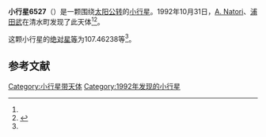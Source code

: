 {{Infobox planet
| bgcolour = #FFFFC0
| name = 6527 Takashiito
| symbol = 
| image = 
| caption = 
| discovery = yes
| discovery_ref = 
| discoverer = [[A._Natori|A. Natori]]、[[浦田武|浦田武]]
| discovery_site = [[清水町|清水町]] 
| discovered = 1992年10月31日
| designations = yes
| mp_name = 
| named_after = 
| alt_names = 1992 UF6/ 1958 UH / 1968 QP / 1980 BC3 / 1985 TF / 1990 CA / 1990 CZ
| mp_category = [[主带小行星|主带小行星]]
| orbit_ref = <ref name="a">[http://ssd.jpl.nasa.gov/sbdb.cgi?sstr=6527 6527 Takashiito] {{Wayback|url=http://ssd.jpl.nasa.gov/sbdb.cgi?sstr=6527 |date=20140902131651 }}，小行星數據庫瀏覽器（JPL Small-Body Database Browser）－[[美国国家航空航天局|美国国家航空航天局]]喷气推进实验室</ref>
| epoch = 2456400.5 (2013年4月18日更新)
| aphelion = {{convert|2.5960796|AU|km|3|abbr=on|lk=out}}
| perihelion = {{convert|1.9194470|AU|km|3|abbr=on}}
| semimajor = {{convert|2.2577633|AU|km|3|abbr=on}}
| eccentricity = 0.1498458
| period = 1239.127645 [[日|日]]<br />3.39[[儒略年|儒略年]]
| avg_speed = 
| inclination = 4.63840
| asc_node = 286.12351
| mean_anomaly = 
| arg_peri = 107.46238
| satellites = 
| physical_characteristics = yes
| dimensions = 
| mass = 
| density = 
| surface_grav = 
| escape_velocity = 
| sidereal_day = 
| axial_tilt = 
| pole_ecliptic_lat = 
| pole_ecliptic_lon = 
| albedo = 
| temperatures= 
| temp_name1 = 
| mean_temp_1 = 
| max_temp_1 = 
| temp_name2 = 
| max_temp_2 = 
| spectral_type = 
| abs_magnitude = 107.46238
}}

'''小行星6527'''（{{lang-en|6527 Takashiito}}）是一颗围绕[[太阳|太阳]][[公转|公转]]的[[小行星|小行星]]。1992年10月31日，[[A._Natori|A. Natori]]、[[浦田武|浦田武]]在清水町发现了此天体<ref name="a" /><ref>{{cite news|title=小行星列表|url=http://cfa-www.harvard.edu/iau/lists/NumberedMPs.txt|accessdate=2013-07-08|newspaper=哈佛大学|archive-date=2008-05-17|archive-url=https://web.archive.org/web/20080517010638/http://cfa-www.harvard.edu/iau/lists/NumberedMPs.txt|dead-url=no}}</ref>。

这颗小行星的[[绝对星等|绝对星等]]为107.46238等<ref name="a" />。

==参考文献==
{{reflist}}
{{Minor Planet Number|[[小行星6526|小行星6526]]|[[小行星6528|小行星6528]]}}

{{小天体}}

[[Category:小行星带天体|Category:小行星带天体]]
[[Category:1992年发现的小行星|Category:1992年发现的小行星]]

{{asteroid-stub}}